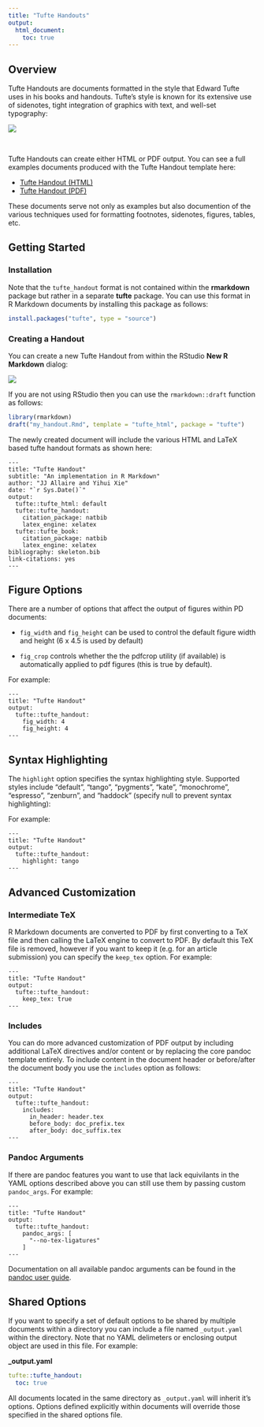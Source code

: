 ```yaml
---
title: "Tufte Handouts"
output:
  html_document:
    toc: true
---
```


## Overview

Tufte Handouts are documents formatted in the style that Edward Tufte uses in his books and handouts. Tufte’s style is known for its extensive use of sidenotes, tight integration of graphics with text, and well-set typography:

<div class="row">
<div class="thumbnail span9 offset1">
<img src="images/tufte-handout.png" class="img-thumbnail"/>
</div>
</div>

<br/>

Tufte Handouts can create either HTML or PDF output. You can see a full examples documents produced with the Tufte Handout template here:

* [Tufte Handout (HTML)](http://rstudio.github.io/tufte/)
* [Tufte Handout (PDF)](examples/tufte-handout.pdf)

These documents serve not only as examples but also documention of the various techniques used for formatting footnotes, sidenotes, figures, tables, etc.

## Getting Started

### Installation

Note that the `tufte_handout` format is not contained within the **rmarkdown** package but rather in a separate **tufte** package. You can use this format in R Markdown documents by installing this package as follows:

```r
install.packages("tufte", type = "source")
```

### Creating a Handout

You can create a new Tufte Handout from within the RStudio **New R Markdown** dialog:

![](images/new-tufte-handout.png)

If you are not using RStudio then you can use the `rmarkdown::draft` function as follows:

```r
library(rmarkdown)
draft("my_handout.Rmd", template = "tufte_html", package = "tufte")
```

The newly created document will include the various HTML and LaTeX based tufte handout formats as shown here:

    ---
    title: "Tufte Handout"
    subtitle: "An implementation in R Markdown"
    author: "JJ Allaire and Yihui Xie"
    date: "`r Sys.Date()`"
    output:
      tufte::tufte_html: default
      tufte::tufte_handout:
        citation_package: natbib
        latex_engine: xelatex
      tufte::tufte_book:
        citation_package: natbib
        latex_engine: xelatex
    bibliography: skeleton.bib
    link-citations: yes
    ---

## Figure Options

There are a number of options that affect the output of figures within PD documents:

* `fig_width` and `fig_height` can be used to control the default figure width and height (6 x 4.5 is used by default)

* `fig_crop` controls whether the the pdfcrop utility (if available) is automatically applied to pdf figures (this is true by default).

For example:

    ---
    title: "Tufte Handout"
    output:
      tufte::tufte_handout:
        fig_width: 4
        fig_height: 4
    ---

## Syntax Highlighting

The `highlight` option specifies the syntax highlighting style. Supported styles include "default", "tango", "pygments", "kate", "monochrome", "espresso", "zenburn", and "haddock" (specify null to prevent syntax highlighting):

For example:

    ---
    title: "Tufte Handout"
    output:
      tufte::tufte_handout:
        highlight: tango
    ---

## Advanced Customization

### Intermediate TeX

R Markdown documents are converted to PDF by first converting to a TeX file and then calling the LaTeX engine to convert to PDF. By default this TeX file is removed, however if you want to keep it (e.g. for an article submission) you can specify the `keep_tex` option. For example:

    ---
    title: "Tufte Handout"
    output:
      tufte::tufte_handout:
        keep_tex: true
    ---

### Includes

You can do more advanced customization of PDF output by including additional LaTeX directives and/or content or by replacing the core pandoc template entirely. To include content in the document header or before/after the document body you use the `includes` option as follows:

    ---
    title: "Tufte Handout"
    output:
      tufte::tufte_handout:
        includes:
          in_header: header.tex
          before_body: doc_prefix.tex
          after_body: doc_suffix.tex
    ---

### Pandoc Arguments

If there are pandoc features you want to use that lack equivilants in the YAML options described above you can still use them by passing custom `pandoc_args`. For example:

    ---
    title: "Tufte Handout"
    output:
      tufte::tufte_handout:
        pandoc_args: [
          "--no-tex-ligatures"
        ]
    ---

Documentation on all available pandoc arguments can be found in the [pandoc user guide](http://johnmacfarlane.net/pandoc/README.html#options).

## Shared Options

If you want to specify a set of default options to be shared by multiple documents within a directory you can include a file named `_output.yaml` within the directory. Note that no YAML delimeters or enclosing output object are used in this file. For example:

**\_output.yaml**

```yaml
tufte::tufte_handout:
  toc: true
```

All documents located in the same directory as `_output.yaml` will inherit it's options. Options defined explicitly within documents will override those specified in the shared options file.











